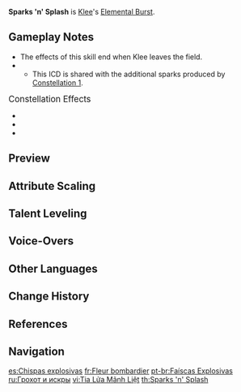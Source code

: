 {{Talent Infobox
|image         = Talent Sparks 'n' Splash.png
|character     = Klee
|type          = Elemental Burst
|info          = Klee's Blazing Delight! For the duration of this ability, continuously summons Sparks 'n' Splash to attack nearby opponents, dealing {{Color|[[AoE]] Pyro DMG}}.
|energyCost    = 60
|CD            = 15s
|duration      = 10s
|attr1         = Sparks 'n' Splash DMG
|value1        = 42.6-90.6%
|utility1      = AoE
|utility2      = Requires Staying on Field
|scale_att1    = ATK
}}
{{Description|The knights all believe that Klee must have a lucky star watching over her to have never been hurt by any of her own bombs...}}
'''Sparks 'n' Splash''' is [[Klee]]'s [[Elemental Burst]].

==Gameplay Notes==
* The effects of this skill end when Klee leaves the field.
* {{TalentNote|icd|Sparks 'n' Splash DMG}}
** This ICD is shared with the additional sparks produced by [[Chained Reactions|Constellation 1]].

;<big>Constellation Effects</big>
* {{TalentNote|constellation|4|Sparkly Explosion}}
* {{TalentNote|constellation|5|Nova Burst}}
* {{TalentNote|constellation|6|Blazing Delight|After using this talent, all party members' {{Color|Pyro DMG Bonus}} is increased by 10% for 25 seconds, and all party members other than Klee gain 3 [[energy]] every 3 seconds until this talent ends.}}

==Preview==
{{Preview
|file    = Sparks 'n' Splash Preview
}}
{{clr}}

==Attribute Scaling==
{{Talent Scaling
|talentType=Elemental Burst
|levels=14
|order=sparksnsplashdmg,duration,cd,energycost
|titles=Sparks 'n' Splash DMG (%),Duration,CD,Energy Cost
|sparksnsplashdmg_1=42.64
|sparksnsplashdmg_2=45.84
|sparksnsplashdmg_3=49.04
|sparksnsplashdmg_4=53.30
|sparksnsplashdmg_5=56.50
|sparksnsplashdmg_6=59.70
|sparksnsplashdmg_7=63.96
|sparksnsplashdmg_8=68.22
|sparksnsplashdmg_9=72.49
|sparksnsplashdmg_10=76.75
|sparksnsplashdmg_11=81.02
|sparksnsplashdmg_12=85.28
|sparksnsplashdmg_13=90.61
|sparksnsplashdmg_14=95.94

|duration=10s

|cd=15s

|energycost=60
}}

==Talent Leveling==
{{Talent Upgrade|Klee}}

==Voice-Overs==
{{Talent VO}}

==Other Languages==
{{Other Languages
|en      = Sparks 'n' Splash
|zhs     = 轰轰火花
|zhs_rm  = Hōnghōng Huǒhuā
|zht     = 轟轟火花
|zht_rm  = Hōnghōng Huǒhuā
|zh_tl   = Boom-Boom Spark
|ja      = ドッカン花火
|ja_rm   = Dokkan Hanabi<ref>{{Ref/VO|Klee|元素爆発|ja|note=first Voice-Over}}</ref>
|ja_tl   = Kaboom Fireworks
|ja_note = {{lang|''Dokkan''|ja=ドッカン}} is an onomatopeia for a huge explosion.
|ko      = 쾅쾅 불꽃
|ko_rm   = Kwangkwang Bulggot
|ko_tl   = Boom-Boom Flames
|es      = Chispas explosivas
|es_tl   = Explosive Sparks
|fr      = Fleur bombardier
|fr_tl   = Bomber Flower
|ru      = Грохот и искры
|ru_tl   = Rumble and Sparks
|th      = Sparks 'n' Splash
|vi      = Tia Lửa Mãnh Liệt
|vi_tl   = Intense Sparks
|de      = Funkelfunken
|de_tl   = Sparkle Sparks
|id      = Sparks 'n' Splash
|pt      = Faíscas Explosivas
|pt_tl   = Explosive Sparks
}}

==Change History==
{{Change History|1.0}}

==References==
{{Reflist}}

==Navigation==
{{Talent Navbox|Klee}}

[[es:Chispas explosivas]]
[[fr:Fleur bombardier]]
[[pt-br:Faíscas Explosivas]]
[[ru:Грохот и искры]]
[[vi:Tia Lửa Mãnh Liệt]]
[[th:Sparks 'n' Splash]]